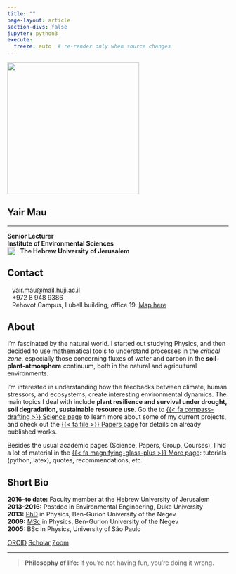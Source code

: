 ```yaml
---
title: ""
page-layout: article
section-divs: false
jupyter: python3
execute:
  freeze: auto  # re-render only when source changes
---
```


<!-- trick from here
https://stackoverflow.com/questions/18032220/how-to-change-source-of-img-tag-on-hover -->
::: {layout="[20,30]" layout-valign="center"}

:::: image_here
<img src="archive/images/group/yairmau_headshot.png"
    border="0" alt="" width="300px"/>
::::

:::: name_here
# Yair Mau

----

<span class="iconify" data-icon="bi:person-circle"></span> **Senior Lecturer**  
<span class="iconify" data-icon="icomoon-free:leaf" data-rotate="270deg"></span> **Institute of Environmental Sciences**  
 <img class="invert" src="archive/images/huji-gray-transparent.png" width="18" style='vertical-align:top;' align="left"> &nbsp; **The Hebrew University of Jerusalem**
::::

:::

## Contact
<i class="fas fa-envelope fa-fw fa-lg svv" aria-hidden="true"></i> <span>&ensp;</span> yair.mau@mail.huji.ac.il   
<i class="fa-solid fa-phone fa-fw fa-lg svv"></i>
<span>&ensp;</span> +972 8 948 9386  
<i class="fas fa-map-marked-alt fa-fw fa-lg svv"></i> <span>&ensp;</span> Rehovot Campus, Lubell building, office 19. <a href="https://goo.gl/maps/DM62y5VXAxJ2" target="_blank">Map here</a>

## About

I'm fascinated by the natural world.
I started out studying Physics, and then decided to use mathematical tools to understand processes in the *critical zone*, especially those concerning fluxes of water and carbon in the **soil-plant-atmosphere** continuum, both in the natural and agricultural environments.

I'm interested in understanding how the feedbacks between climate, human stressors, and ecosystems, create interesting environmental dynamics.
The main topics I deal with include **plant resilience and survival under drought, soil degradation, sustainable resource use**.
Go the to [{{< fa compass-drafting >}} Science page](/science.html) to learn more about some of my current projects, and check out the [{{< fa file >}} Papers page](/papers.html) for details on already published works.

Besides the usual academic pages (Science, Papers, Group, Courses), I hid a lot of material in the [{{< fa magnifying-glass-plus >}} More page](/more): tutorials (python, latex), quotes, recommendations, etc.

## Short Bio

**2016--to date:** Faculty member at the Hebrew University of Jerusalem  
**2013--2016:** Postdoc in Environmental Engineering, Duke University  
**2013:** [PhD](/papers.html#phd-thesis) in Physics, Ben-Gurion University of the Negev  
**2009:** [MSc](/papers.html#msc-thesis) in Physics, Ben-Gurion University of the Negev  
**2005:** BSc in Physics, University of São Paulo  

<a href="https://orcid.org/0000-0001-6987-7597" class="btn my-btn-style btn-sm rounded" role="button">ORCID</a>
<a href="https://scholar.google.com/citations?user=kiKmEQMAAAAJ&hl=en&oi=ao" class="btn my-btn-style btn-sm rounded" role="button">Scholar</a>
<a href="https://huji.zoom.us/my/yairmau" class="btn my-btn-style btn-sm rounded" role="button">Zoom</a>

---

> **Philosophy of life:** if you're not having fun, you're doing it wrong.

